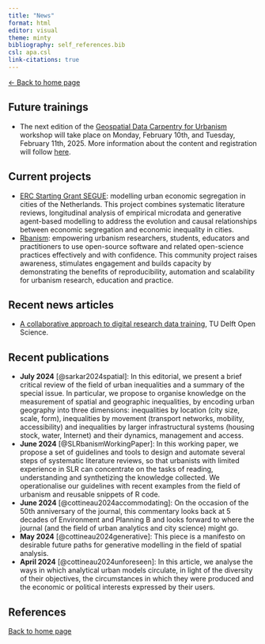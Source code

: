 ```yaml
---
title: "News"
format: html
editor: visual
theme: minty 
bibliography: self_references.bib 
csl: apa.csl
link-citations: true
---
```


[\<- Back to home page](http://clementinecttn.github.io/)

## Future trainings

-   The next edition of the [Geospatial Data Carpentry for Urbanism]() workshop will take place on Monday, February 10th, and Tuesday, February 11th, 2025. More information about the content and registration will follow [here](https://www.tudelft.nl/en/library/research-data-management/r/training-events/training-for-researchers/geospatial-data-carpentry-for-urbanism).


## Current projects

-   [ERC Starting Grant SEGUE](http://www.erc-segue.nl): modelling urban economic segregation in cities of the Netherlands. This project combines systematic literature reviews, longitudinal analysis of empirical microdata and generative agent-based modelling to address the evolution and causal relationships between economic segregation and economic inequality in cities.
-   [Rbanism](http://rbanism.org): empowering urbanism researchers, students, educators and practitioners to use open-source software and related open-science practices effectively and with confidence. This community project raises awareness, stimulates engagement and builds capacity by demonstrating the benefits of reproducibility, automation and scalability for urbanism research, education and practice.


## Recent news articles

-   [A collaborative approach to digital research data training](https://www.tudelft.nl/en/open-science/articles-tu-delft/a-collaborative-approach-to-digital-research-data-training), TU Delft Open Science.

## Recent publications

-   **July 2024** [@sarkar2024spatial]: In this editorial, we present a brief critical review of the field of urban inequalities and a summary of the special issue. In particular, we propose to organise knowledge on the measurement of spatial and geographic inequalities, by encoding urban geography into three dimensions: inequalities by location (city size, scale, form), inequalities by movement (transport networks, mobility, accessibility) and inequalities by larger infrastructural systems (housing stock, water, Internet) and their dynamics, management and access.
-   **June 2024** [@SLRbanismWorkingPaper]: In this working paper, we propose a set of guidelines and tools to design and automate several steps of systematic literature reviews, so that urbanists with limited experience in SLR can concentrate on the tasks of reading, understanding and synthetizing the knowledge collected. We operationalise our guidelines with recent examples from the field of urbanism and reusable snippets of R code.
-   **June 2024** [@cottineau2024accommodating]: On the occasion of the 50th anniversary of the journal, this commentary looks back at 5 decades of Environment and Planning B and looks forward to where the journal (and the field of urban analytics and city science) might go.
-   **May 2024** [@cottineau2024generative]: This piece is a manifesto on desirable future paths for generative modelling in the field of spatial analysis.
-   **April 2024** [@cottineau2024unforeseen]: In this article, we analyse the ways in which analytical urban models circulate, in light of the diversity of their objectives, the circumstances in which they were produced and the economic or political interests expressed by their users.

## References

::: {#refs}
:::

[Back to home page](http://clementinecttn.github.io/)
